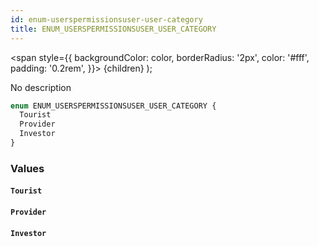 ```yaml
---
id: enum-userspermissionsuser-user-category
title: ENUM_USERSPERMISSIONSUSER_USER_CATEGORY
---
```


<span
style={{
      backgroundColor: color,
      borderRadius: '2px',
      color: '#fff',
      padding: '0.2rem',
    }}>
{children}
</span>
);

No description

```graphql
enum ENUM_USERSPERMISSIONSUSER_USER_CATEGORY {
  Tourist
  Provider
  Investor
}
```

### Values

#### `Tourist`

#### `Provider`

#### `Investor`
